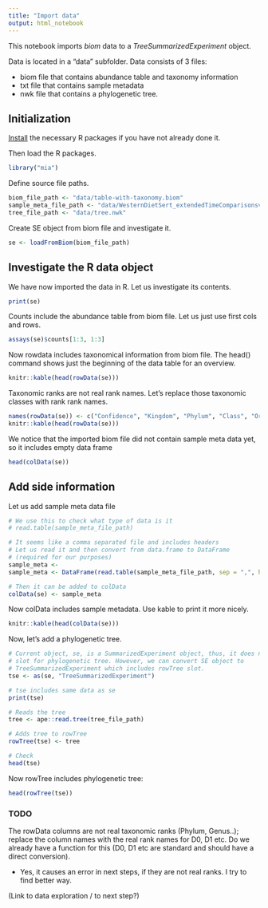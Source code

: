 ```yaml
---
title: "Import data"
output: html_notebook
---
```


This notebook imports _biom_ data to a _TreeSummarizedExperiment_ object. 

Data is located in a "data" subfolder. Data consists of 3 files: 

- biom file that contains abundance table and taxonomy information
- txt file that contains sample metadata
- nwk file that contains a phylogenetic tree.

## Initialization

[Install](install.R) the necessary R packages if you have not already
done it.

Then load the R packages.

```r
library("mia")
```

Define source file paths.

```r
biom_file_path <- "data/table-with-taxonomy.biom"
sample_meta_file_path <- "data/WesternDietSert_extendedTimeComparisonsv4.txt"
tree_file_path <- "data/tree.nwk"
```


Create SE object from biom file and investigate it.

```r
se <- loadFromBiom(biom_file_path)
```


## Investigate the R data object

We have now imported the data in R. Let us investigate its contents.

```r
print(se)
```


Counts include the abundance table from biom file. Let us just use first cols and rows.

```r
assays(se)$counts[1:3, 1:3]
```

Now rowdata includes taxonomical information from biom file. The head() command
shows just the beginning of the data table for an overview.

```r
knitr::kable(head(rowData(se)))
```

Taxonomic ranks are not real rank names. Let's replace those taxonomic classes 
with rank rank names. 

```r
names(rowData(se)) <- c("Confidence", "Kingdom", "Phylum", "Class", "Order", "Family", "Genus", "Species")
knitr::kable(head(rowData(se)))
```

We notice that the imported biom file did not contain sample meta data
yet, so it includes empty data frame

```r
head(colData(se))
```

## Add side information

Let us add sample meta data file

```r
# We use this to check what type of data is it
# read.table(sample_meta_file_path)

# It seems like a comma separated file and includes headers
# Let us read it and then convert from data.frame to DataFrame
# (required for our purposes)
sample_meta <- 
sample_meta <- DataFrame(read.table(sample_meta_file_path, sep = ",", header = TRUE))

# Then it can be added to colData
colData(se) <- sample_meta
```

Now colData includes sample metadata. Use kable to print it more nicely.

```r
knitr::kable(head(colData(se)))
```

Now, let's add a phylogenetic tree.

```r
# Current object, se, is a SummarizedExperiment object, thus, it does not include
# slot for phylogenetic tree. However, we can convert SE object to 
# TreeSummarizedExperiment which includes rowTree slot.
tse <- as(se, "TreeSummarizedExperiment")

# tse includes same data as se
print(tse)
```

```r
# Reads the tree 
tree <- ape::read.tree(tree_file_path)

# Adds tree to rowTree
rowTree(tse) <- tree

# Check
head(tse)
```

Now rowTree includes phylogenetic tree:

```r
head(rowTree(tse))
```

### TODO

The rowData columns are not real taxonomic ranks (Phylum, Genus..);
replace the column names with the real rank names for D0, D1 etc. Do
we already have a function for this (D0, D1 etc are standard and
should have a direct conversion).

- Yes, it causes an error in next steps, if they are not real ranks. I try to find better way. 

(Link to data exploration / to next step?)

